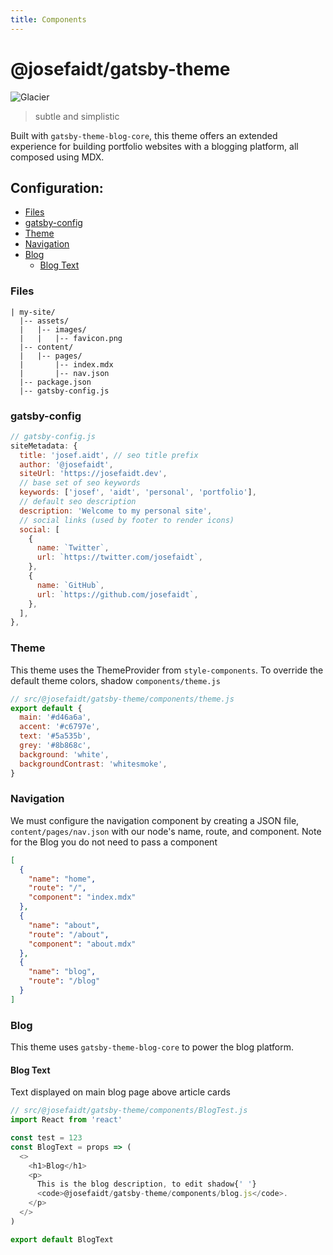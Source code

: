 ```yaml
---
title: Components
---
```


# @josefaidt/gatsby-theme

![Glacier](../assets/images/glacier.jpg)

> subtle and simplistic

Built with `gatsby-theme-blog-core`, this theme offers an extended experience for building portfolio websites with a blogging platform, all composed using MDX.

## Configuration:

- [Files](#files)
- [gatsby-config](#gatsby-config)
- [Theme](#theme)
- [Navigation](#navigation)
- [Blog](#blog)
  - [Blog Text](#blog-text)

### Files

```
| my-site/
  |-- assets/
  |   |-- images/
  |   |   |-- favicon.png
  |-- content/
  |   |-- pages/
  |       |-- index.mdx
  |       |-- nav.json
  |-- package.json
  |-- gatsby-config.js
```

### gatsby-config

```js
// gatsby-config.js
siteMetadata: {
  title: 'josef.aidt', // seo title prefix
  author: '@josefaidt',
  siteUrl: 'https://josefaidt.dev',
  // base set of seo keywords
  keywords: ['josef', 'aidt', 'personal', 'portfolio'],
  // default seo description
  description: 'Welcome to my personal site',
  // social links (used by footer to render icons)
  social: [
    {
      name: `Twitter`,
      url: `https://twitter.com/josefaidt`,
    },
    {
      name: `GitHub`,
      url: `https://github.com/josefaidt`,
    },
  ],
},
```

### Theme

This theme uses the ThemeProvider from `style-components`. To override the default theme colors, shadow `components/theme.js`

```js
// src/@josefaidt/gatsby-theme/components/theme.js
export default {
  main: '#d46a6a',
  accent: '#c6797e',
  text: '#5a535b',
  grey: '#8b868c',
  background: 'white',
  backgroundContrast: 'whitesmoke',
}
```

### Navigation

We must configure the navigation component by creating a JSON file, `content/pages/nav.json` with our node's name, route, and component. Note for the Blog you do not need to pass a component

```json
[
  {
    "name": "home",
    "route": "/",
    "component": "index.mdx"
  },
  {
    "name": "about",
    "route": "/about",
    "component": "about.mdx"
  },
  {
    "name": "blog",
    "route": "/blog"
  }
]
```

### Blog

This theme uses `gatsby-theme-blog-core` to power the blog platform.

#### Blog Text

Text displayed on main blog page above article cards

```js
// src/@josefaidt/gatsby-theme/components/BlogTest.js
import React from 'react'

const test = 123
const BlogText = props => (
  <>
    <h1>Blog</h1>
    <p>
      This is the blog description, to edit shadow{' '}
      <code>@josefaidt/gatsby-theme/components/blog.js</code>.
    </p>
  </>
)

export default BlogText
```
